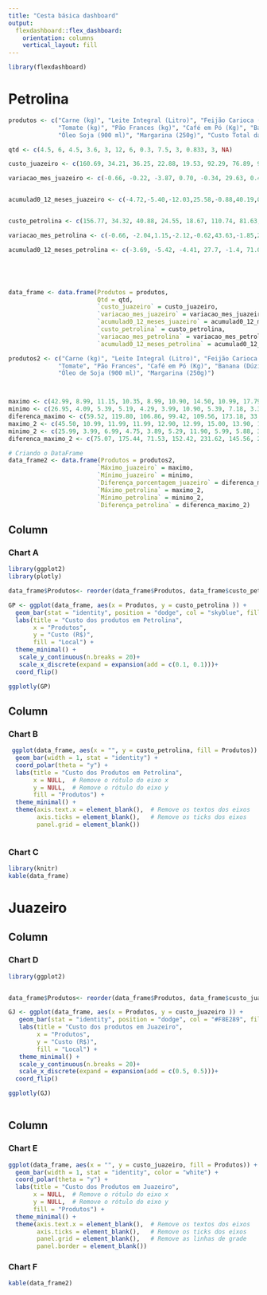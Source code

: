 ```yaml
---
title: "Cesta básica dashboard"
output: 
  flexdashboard::flex_dashboard:
    orientation: columns
    vertical_layout: fill
---
```


```r
library(flexdashboard)
```

# Petrolina 



```r

produtos <- c("Carne (kg)", "Leite Integral (Litro)", "Feijão Carioca (Kg)", "Arroz (Kg)", "Farinha (Kg)", 
              "Tomate (kg)", "Pão Frances (kg)", "Café em Pó (Kg)", "Banana (Dúzia)", "Açúcar (Kg)", 
              "Óleo Soja (900 ml)", "Margarina (250g)", "Custo Total da Cesta Básica")

qtd <- c(4.5, 6, 4.5, 3.6, 3, 12, 6, 0.3, 7.5, 3, 0.833, 3, NA)

custo_juazeiro <- c(160.69, 34.21, 36.25, 22.88, 19.53, 92.29, 76.89, 9.61, 94.62, 12.84, 5.56, 11.60, 576.98)

variacao_mes_juazeiro <- c(-0.66, -0.22, -3.87, 0.70, -0.34, 29.63, 0.40, 4.86, 4.68, 4.86, 0.15, -4.00, 4.28)


acumulad0_12_meses_juazeiro <- c(-4.72,-5.40,-12.03,25.58,-0.88,40.19,0.76,2.53,44.65,11.75,-26.03,-13.82,6.71)


custo_petrolina <- c(156.77, 34.32, 40.88, 24.55, 18.67, 110.74, 81.63, 10.30, 111.06, 14.12, 6.29, 10.95, 620.29)

variacao_mes_petrolina <- c(-0.66, -2.04,1.15,-2.12,-0.62,43.63,-1.85,2.27,5.09,6.44,2.75,-1.97,6.26)

acumulad0_12_meses_petrolina <- c(-3.69, -5.42, -4.41, 27.7, -1.4, 71.01, -1.96, 0.9, 63.12, 17.78, -17.98, -9.25,14.78)





data_frame <- data.frame(Produtos = produtos, 
                         Qtd = qtd, 
                         `custo_juazeiro` = custo_juazeiro, 
                         `variacao_mes_juazeiro` = variacao_mes_juazeiro, 
                         `acumulad0_12_meses_juazeiro` = acumulad0_12_meses_juazeiro,
                         `custo_petrolina` = custo_petrolina,
                         `variacao_mes_petrolina` = variacao_mes_petrolina,
                         `acumulad0_12_meses_petrolina` = acumulad0_12_meses_petrolina)

```

```r

produtos2 <- c("Carne (kg)", "Leite Integral (Litro)", "Feijão Carioca (Kg)", "Arroz (Kg)", "Farinha (Kg)", 
              "Tomate", "Pão Frances", "Café em Pó (Kg)", "Banana (Dúzia/Kg)", "Açúcar (Kg)", 
              "Óleo de Soja (900 ml)", "Margarina (250g)")



maximo <- c(42.99, 8.99, 11.15, 10.35, 8.99, 10.90, 14.50, 10.99, 17.79, 5.50, 11.99, 6.25)
minimo <- c(26.95, 4.09, 5.39, 5.19, 4.29, 3.99, 10.90, 5.39, 7.18, 3.39, 5.45, 0.99)
diferenca_maximo <- c(59.52, 119.80, 106.86, 99.42, 109.56, 173.18, 33.03, 103.90, 147.77, 62.24, 120.00, 531.31)
maximo_2 <- c(45.50, 10.99, 11.99, 11.99, 12.90, 12.99, 15.00, 13.90, 19.17, 6.89, 13.75, 4.99)
minimo_2 <- c(25.99, 3.99, 6.99, 4.75, 3.89, 5.29, 11.90, 5.99, 5.88, 3.49, 5.48, 1.49)
diferenca_maximo_2 <- c(75.07, 175.44, 71.53, 152.42, 231.62, 145.56, 26.05, 132.05, 226.05, 97.42, 150.91, 234.90)

# Criando o DataFrame
data_frame2 <- data.frame(Produtos = produtos2,
                         `Máximo_juazeiro` = maximo,
                         `Mínimo_juazeiro` = minimo,
                         `Diferença_porcentagem_juazeiro` = diferenca_maximo,
                         `Máximo_petrolina` = maximo_2,
                         `Mínimo_petrolina` = minimo_2,
                         `Diferença_petrolina` = diferenca_maximo_2)


```


Column {data-width=650}
-----------------------------------------------------------------------

### Chart A

```r
library(ggplot2)
library(plotly)

data_frame$Produtos<- reorder(data_frame$Produtos, data_frame$custo_petrolina)

GP <- ggplot(data_frame, aes(x = Produtos, y = custo_petrolina )) +
  geom_bar(stat = "identity", position = "dodge", col = "skyblue", fill = "skyblue") +
  labs(title = "Custo dos produtos em Petrolina",
       x = "Produtos",
       y = "Custo (R$)",
       fill = "Local") +
  theme_minimal() + 
   scale_y_continuous(n.breaks = 20)+
   scale_x_discrete(expand = expansion(add = c(0.1, 0.1)))+
  coord_flip()

ggplotly(GP)
```

Column {data-width=350}
-----------------------------------------------------------------------

### Chart B

```r
 ggplot(data_frame, aes(x = "", y = custo_petrolina, fill = Produtos)) +
  geom_bar(width = 1, stat = "identity") +
  coord_polar(theta = "y") +
  labs(title = "Custo dos Produtos em Petrolina",
       x = NULL,  # Remove o rótulo do eixo x
       y = NULL,  # Remove o rótulo do eixo y
       fill = "Produtos") +
  theme_minimal() +
  theme(axis.text.x = element_blank(),  # Remove os textos dos eixos
        axis.ticks = element_blank(),   # Remove os ticks dos eixos
        panel.grid = element_blank())



```

### Chart C

```r
library(knitr)
kable(data_frame)
```

# Juazeiro


Column {data-width=650}
-----------------------------------------------------------------------

### Chart D

```r
library(ggplot2)


data_frame$Produtos<- reorder(data_frame$Produtos, data_frame$custo_juazeiro)

GJ <- ggplot(data_frame, aes(x = Produtos, y = custo_juazeiro )) +
   geom_bar(stat = "identity", position = "dodge", col = "#F8E289", fill = "#F8E289") +
   labs(title = "Custo dos produtos em Juazeiro",
        x = "Produtos",
        y = "Custo (R$)",
        fill = "Local") +
   theme_minimal() + 
   scale_y_continuous(n.breaks = 20)+
   scale_x_discrete(expand = expansion(add = c(0.5, 0.5)))+
  coord_flip()

ggplotly(GJ)
 
```


Column {data-width=350}
-----------------------------------------------------------------------

### Chart E

```r
ggplot(data_frame, aes(x = "", y = custo_juazeiro, fill = Produtos)) +
  geom_bar(width = 1, stat = "identity", color = "white") +
  coord_polar(theta = "y") +
  labs(title = "Custo dos Produtos em Juazeiro",
       x = NULL,  # Remove o rótulo do eixo x
       y = NULL,  # Remove o rótulo do eixo y
       fill = "Produtos") +
  theme_minimal() +
  theme(axis.text.x = element_blank(),  # Remove os textos dos eixos
        axis.ticks = element_blank(),   # Remove os ticks dos eixos
        panel.grid = element_blank(),   # Remove as linhas de grade
        panel.border = element_blank())
```

### Chart F

```r
kable(data_frame2)
```


